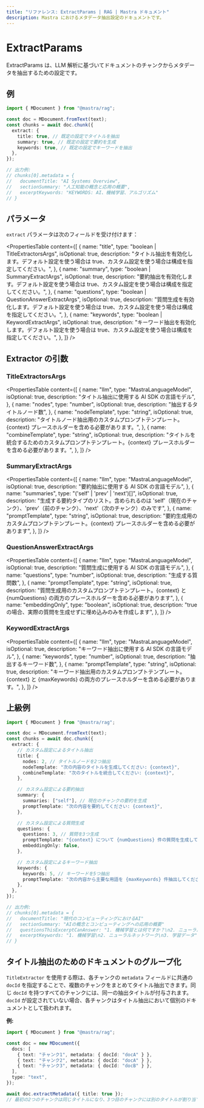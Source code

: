```yaml
---
title: "リファレンス: ExtractParams | RAG | Mastra ドキュメント"
description: Mastra におけるメタデータ抽出設定のドキュメントです。
---
```


# ExtractParams

ExtractParams は、LLM 解析に基づいてドキュメントのチャンクからメタデータを抽出するための設定です。

## 例

```typescript showLineNumbers copy
import { MDocument } from "@mastra/rag";

const doc = MDocument.fromText(text);
const chunks = await doc.chunk({
  extract: {
    title: true, // 既定の設定でタイトルを抽出
    summary: true, // 既定の設定で要約を生成
    keywords: true, // 既定の設定でキーワードを抽出
  },
});

// 出力例:
// chunks[0].metadata = {
//   documentTitle: "AI Systems Overview",
//   sectionSummary: "人工知能の概念と応用の概要",
//   excerptKeywords: "KEYWORDS: AI、機械学習、アルゴリズム"
// }
```


## パラメータ

`extract` パラメータは次のフィールドを受け付けます：

<PropertiesTable
  content={[
    {
      name: "title",
      type: "boolean | TitleExtractorsArgs",
      isOptional: true,
      description:
        "タイトル抽出を有効化します。デフォルト設定を使う場合は true、カスタム設定を使う場合は構成を指定してください。",
    },
    {
      name: "summary",
      type: "boolean | SummaryExtractArgs",
      isOptional: true,
      description:
        "要約抽出を有効化します。デフォルト設定を使う場合は true、カスタム設定を使う場合は構成を指定してください。",
    },
    {
      name: "questions",
      type: "boolean | QuestionAnswerExtractArgs",
      isOptional: true,
      description:
        "質問生成を有効化します。デフォルト設定を使う場合は true、カスタム設定を使う場合は構成を指定してください。",
    },
    {
      name: "keywords",
      type: "boolean | KeywordExtractArgs",
      isOptional: true,
      description:
        "キーワード抽出を有効化します。デフォルト設定を使う場合は true、カスタム設定を使う場合は構成を指定してください。",
    },
  ]}
/>

## Extractor の引数

### TitleExtractorsArgs

<PropertiesTable
  content={[
    {
      name: "llm",
      type: "MastraLanguageModel",
      isOptional: true,
      description: "タイトル抽出に使用する AI SDK の言語モデル",
    },
    {
      name: "nodes",
      type: "number",
      isOptional: true,
      description: "抽出するタイトルノード数",
    },
    {
      name: "nodeTemplate",
      type: "string",
      isOptional: true,
      description:
        "タイトルノード抽出用のカスタムプロンプトテンプレート。{context} プレースホルダーを含める必要があります。",
    },
    {
      name: "combineTemplate",
      type: "string",
      isOptional: true,
      description:
        "タイトルを統合するためのカスタムプロンプトテンプレート。{context} プレースホルダーを含める必要があります。",
    },
  ]}
/>

### SummaryExtractArgs

<PropertiesTable
  content={[
    {
      name: "llm",
      type: "MastraLanguageModel",
      isOptional: true,
      description: "要約抽出に使用する AI SDK の言語モデル",
    },
    {
      name: "summaries",
      type: "('self' | 'prev' | 'next')[]",
      isOptional: true,
      description:
        "生成する要約タイプのリスト。含められるのは 'self'（現在のチャンク）、'prev'（前のチャンク）、'next'（次のチャンク）のみです",
    },
    {
      name: "promptTemplate",
      type: "string",
      isOptional: true,
      description:
        "要約生成用のカスタムプロンプトテンプレート。{context} プレースホルダーを含める必要があります",
    },
  ]}
/>

### QuestionAnswerExtractArgs

<PropertiesTable
  content={[
    {
      name: "llm",
      type: "MastraLanguageModel",
      isOptional: true,
      description: "質問生成に使用する AI SDK の言語モデル",
    },
    {
      name: "questions",
      type: "number",
      isOptional: true,
      description: "生成する質問数",
    },
    {
      name: "promptTemplate",
      type: "string",
      isOptional: true,
      description:
        "質問生成用のカスタムプロンプトテンプレート。{context} と {numQuestions} の両方のプレースホルダーを含める必要があります",
    },
    {
      name: "embeddingOnly",
      type: "boolean",
      isOptional: true,
      description: "true の場合、実際の質問を生成せずに埋め込みのみを作成します",
    },
  ]}
/>

### KeywordExtractArgs

<PropertiesTable
  content={[
    {
      name: "llm",
      type: "MastraLanguageModel",
      isOptional: true,
      description: "キーワード抽出に使用する AI SDK の言語モデル",
    },
    {
      name: "keywords",
      type: "number",
      isOptional: true,
      description: "抽出するキーワード数",
    },
    {
      name: "promptTemplate",
      type: "string",
      isOptional: true,
      description:
        "キーワード抽出用のカスタムプロンプトテンプレート。{context} と {maxKeywords} の両方のプレースホルダーを含める必要があります。",
    },
  ]}
/>

## 上級例

```typescript showLineNumbers copy
import { MDocument } from "@mastra/rag";

const doc = MDocument.fromText(text);
const chunks = await doc.chunk({
  extract: {
    // カスタム設定によるタイトル抽出
    title: {
      nodes: 2, // タイトルノードを2つ抽出
      nodeTemplate: "次の内容のタイトルを生成してください: {context}",
      combineTemplate: "次のタイトルを統合してください: {context}",
    },

    // カスタム設定による要約抽出
    summary: {
      summaries: ["self"], // 現在のチャンクの要約を生成
      promptTemplate: "次の内容を要約してください: {context}",
    },

    // カスタム設定による質問生成
    questions: {
      questions: 3, // 質問を3つ生成
      promptTemplate: "{context} について {numQuestions} 件の質問を生成してください",
      embeddingOnly: false,
    },

    // カスタム設定によるキーワード抽出
    keywords: {
      keywords: 5, // キーワードを5つ抽出
      promptTemplate: "次の内容から主要な用語を {maxKeywords} 件抽出してください: {context}",
    },
  },
});

// 出力例:
// chunks[0].metadata = {
//   documentTitle: "現代のコンピューティングにおけるAI"
//   sectionSummary: "AIの概念とコンピューティングへの応用の概要"
//   questionsThisExcerptCanAnswer: "1. 機械学習とは何ですか？\n2. ニューラルネットワークはどのように機能しますか？"
//   excerptKeywords: "1. 機械学習\n2. ニューラルネットワーク\n3. 学習データ"
// }
```


## タイトル抽出のためのドキュメントのグループ化

`TitleExtractor` を使用する際は、各チャンクの `metadata` フィールドに共通の `docId` を指定することで、複数のチャンクをまとめてタイトル抽出できます。同じ `docId` を持つすべてのチャンクには、同一の抽出タイトルが付与されます。`docId` が設定されていない場合、各チャンクはタイトル抽出において個別のドキュメントとして扱われます。

**例:**

```ts
import { MDocument } from "@mastra/rag";

const doc = new MDocument({
  docs: [
    { text: "チャンク1", metadata: { docId: "docA" } },
    { text: "チャンク2", metadata: { docId: "docA" } },
    { text: "チャンク3", metadata: { docId: "docB" } },
  ],
  type: "text",
});

await doc.extractMetadata({ title: true });
// 最初の2つのチャンクは同じタイトルになり、3つ目のチャンクには別のタイトルが割り当てられます。
```
